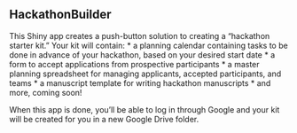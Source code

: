 ## HackathonBuilder
This Shiny app creates a push-button solution to creating a "hackathon starter kit."  Your kit will contain:
* a planning calendar containing tasks to be done in advance of your hackathon, based on your desired start date
* a form to accept applications from prospective participants
* a master planning spreadsheet for managing applicants, accepted participants, and teams
* a manuscript template for writing hackathon manuscripts
* and more, coming soon!

When this app is done, you'll be able to log in through Google and your kit will be created for you in a new Google Drive folder. 
